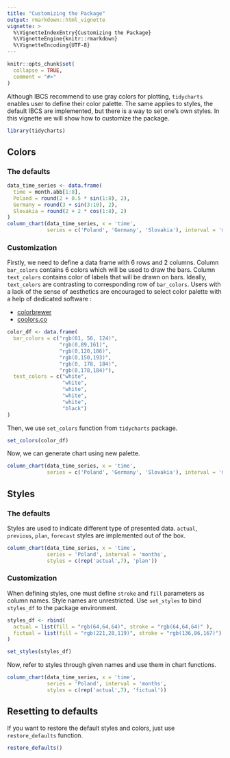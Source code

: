 ```yaml
---
title: "Customizing the Package"
output: rmarkdown::html_vignette
vignette: >
  %\VignetteIndexEntry{Customizing the Package}
  %\VignetteEngine{knitr::rmarkdown}
  %\VignetteEncoding{UTF-8}
---
```


```r
knitr::opts_chunk$set(
  collapse = TRUE,
  comment = "#>"
)
```

Although IBCS recommend to use gray colors for plotting, `tidycharts` enables user to define their color palette. The same applies to styles, the default IBCS are implemented, but there is a way to set one's own styles. In this vignette we will show how to customize the package. 

```r
library(tidycharts)
```

## Colors

### The defaults

```r
data_time_series <- data.frame(
  time = month.abb[1:8],
  Poland = round(2 + 0.5 * sin(1:8), 2),
  Germany = round(3 + sin(3:10), 2),
  Slovakia = round(2 + 2 * cos(1:8), 2)
)
column_chart(data_time_series, x = 'time', 
             series = c('Poland', 'Germany', 'Slovakia'), interval = 'months')
```

### Customization

Firstly, we need to define a data frame with 6 rows and 2 columns. Column `bar_colors` contains 6 colors which will be used to draw the bars. Column `text_colors` contains color of labels that will be drawn on bars. Ideally, `text_colors` are contrasting to corresponding row of `bar_colors`. Users with a lack of the sense of aesthetics are encouraged to select color palette with a help of dedicated software :

- [colorbrewer](https://colorbrewer2.org/#type=sequential&scheme=BuGn&n=3)
- [coolors.co](https://coolors.co/)

```r
color_df <- data.frame(
  bar_colors = c("rgb(61, 56, 124)", 
                 "rgb(0,89,161)", 
                 "rgb(0,120,186)", 
                 "rgb(0,150,193)",
                 "rgb(0, 178, 184)", 
                 "rgb(0,178,184)"),
  text_colors = c("white", 
                  "white", 
                  "white", 
                  "white",
                  "white", 
                  "black")
)
```

Then, we use `set_colors` function from `tidycharts` package.

```r
set_colors(color_df)
```

Now, we can generate chart using new palette. 

```r
column_chart(data_time_series, x = 'time', 
             series = c('Poland', 'Germany', 'Slovakia'), interval = 'months')
```

## Styles

### The defaults
Styles are used to indicate different type of presented data. `actual`, `previous`, `plan`, `forecast` styles are implemented out of the box. 

```r
column_chart(data_time_series, x = 'time', 
             series = 'Poland', interval = 'months',
             styles = c(rep('actual',7), 'plan'))
```

### Customization

When defining styles, one must define `stroke` and `fill` parameters as column names. Style names are unrestricted. Use `set_styles` to bind `styles_df` to the package environment.  

```r
styles_df <- rbind(
  actual = list(fill = "rgb(64,64,64)", stroke = "rgb(64,64,64)" ),
  fictual = list(fill = "rgb(221,28,119)", stroke = "rgb(136,86,167)")
)

set_styles(styles_df)
```

Now, refer to styles through given names and use them in chart functions.

```r
column_chart(data_time_series, x = 'time', 
             series = 'Poland', interval = 'months',
             styles = c(rep('actual',7), 'fictual'))
```

## Resetting to defaults

If you want to restore the default styles and colors, just use `restore_defaults` function.

```r
restore_defaults()
```
